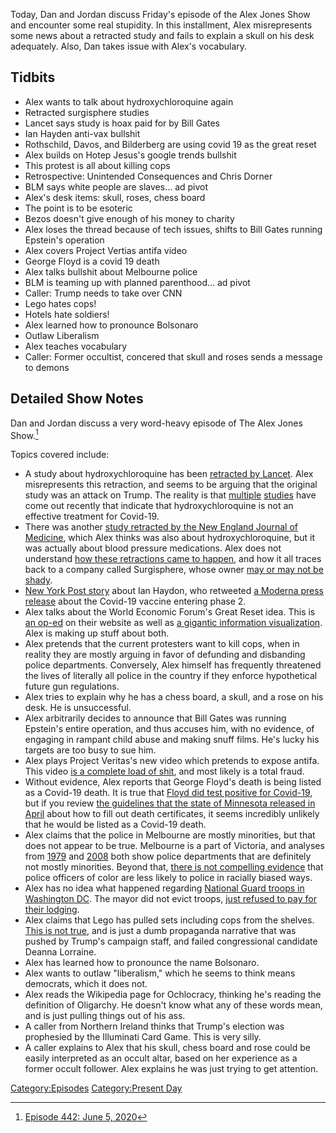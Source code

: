 {{DEFAULTSORT:
    #_EPISODE_0442:June 5, 2020
}}{{Episode
    | title           = June 5, 2020
    | caption         = Listen to this episode on [https://knowledgefight.libsyn.com/442-june-5-2020 Libsyn] [https://open.spotify.com/episode/6hcWEFzrsOUcofctgKDFxt Spotify], Read the [[Transcript/442: June 5, 2020|Unofficial Transcript]], View discussion on [https://reddit.com/gyt0oc Reddit]
    | episodeNumber   = 442
    | length          = 01:58:24
    | airDate         = June 8, 2020
    | coverageDate    = June 5, 2020
    | episodeType     = [[:Category:Present Day|Present Day]]
    | appearance      = [[Bill Gates]], [[Ian Hayden]], [[Jeffrey Epstein]], [[George Floyd]]
    | previousEpisode = [[441: June 3-4, 2020]]
    | nextEpisode     = [[443: June 9, 2020]]
}}

{{Stub}}

Today, Dan and Jordan discuss Friday's episode of the Alex Jones Show and encounter some real stupidity. In this installment, Alex misrepresents some news about a retracted study and fails to explain a skull on his desk adequately. Also, Dan takes issue with Alex's vocabulary.

==Tidbits==

*Alex wants to talk about hydroxychloroquine again
*Retracted surgisphere studies
*Lancet says study is hoax paid for by Bill Gates
*Ian Hayden anti-vax bullshit
*Rothschild, Davos, and Bilderberg are using covid 19 as the great reset
*Alex builds on Hotep Jesus's google trends bullshit
*This protest is all about killing cops
*Retrospective: Unintended Consequences and Chris Dorner
*BLM says white people are slaves... ad pivot
*Alex's desk items: skull, roses, chess board
*The point is to be esoteric
*Bezos doesn't give enough of his money to charity
*Alex loses the thread because of tech issues, shifts to Bill Gates running Epstein's operation
*Alex covers Project Vertias antifa video
*George Floyd is a covid 19 death
*Alex talks bullshit about Melbourne police
*BLM is teaming up with planned parenthood... ad pivot
*Caller: Trump needs to take over CNN
*Lego hates cops!
*Hotels hate soldiers!
*Alex learned how to pronounce Bolsonaro
*Outlaw Liberalism
*Alex teaches vocabulary
*Caller: Former occultist, concered that skull and roses sends a message to demons

==Detailed Show Notes==

Dan and Jordan discuss a very word-heavy episode of The Alex Jones Show.<ref>[https://knowledgefight.com/research/2020/6/8/episode-442-june-5-2020 Episode 442: June 5, 2020]</ref>

Topics covered include:

*A study about hydroxychloroquine has been [https://www.statnews.com/2020/06/04/lancet-retracts-major-covid-19-paper-that-raised-safety-concerns-about-malaria-drugs/ retracted by Lancet]. Alex misrepresents this retraction, and seems to be arguing that the original study was an attack on Trump. The reality is that [https://www.statnews.com/2020/06/03/hydroxychloroquine-does-not-prevent-covid-19-infection-in-people-who-have-been-exposed-study-says/ multiple] [https://www.statnews.com/2020/06/05/hydroxychloroquine-had-no-benefit-for-hospitalized-covid-19-patients-possibly-closing-door-to-use-of-drug/ studies] have come out recently that indicate that hydroxychloroquine is not an effective treatment for Covid-19.
*There was another [https://www.nejm.org/doi/full/10.1056/NEJMoa2007621 study retracted by the New England Journal of Medicine], which Alex thinks was also about hydroxychloroquine, but it was actually about blood pressure medications. Alex does not understand [https://www.theguardian.com/science/2020/may/28/questions-raised-over-hydroxychloroquine-study-which-caused-who-to-halt-trials-for-covid-19 how these retractions came to happen], and how it all traces back to a company called Surgisphere, whose owner [https://www.buzzfeednews.com/article/peteraldhous/image-manipulation-surgisphere-sapan-desai may or may not be shady].
*[https://nypost.com/2020/05/27/moderna-coronavirus-vaccine-tester-fainted-had-high-fever/ New York Post story] about Ian Haydon, who retweeted [https://investors.modernatx.com/news-releases/news-release-details/moderna-announces-first-participants-each-age-cohort-dosed-phase a Moderna press release] about the Covid-19 vaccine entering phase 2.
*Alex talks about the World Economic Forum's Great Reset idea. This is [https://www.weforum.org/agenda/2020/06/now-is-the-time-for-a-great-reset/ an op-ed] on their website as well as [https://intelligence.weforum.org/topics/a1G0X000006OLciUAG?tab=publications a gigantic information visualization]. Alex is making up stuff about both.
*Alex pretends that the current protesters want to kill cops, when in reality they are mostly arguing in favor of defunding and disbanding police departments. Conversely, Alex himself has frequently threatened the lives of literally all police in the country if they enforce hypothetical future gun regulations.
*Alex tries to explain why he has a chess board, a skull, and a rose on his desk. He is unsuccessful.
*Alex arbitrarily decides to announce that Bill Gates was running Epstein's entire operation, and thus accuses him, with no evidence, of engaging in rampant child abuse and making snuff films. He's lucky his targets are too busy to sue him.
*Alex plays Project Veritas's new video which pretends to expose antifa. This video [https://www.thedailybeast.com/project-veritas-uses-bookstore-from-portlandia-as-nefarious-antifa-hq is a complete load of shit], and most likely is a total fraud.
*Without evidence, Alex reports that George Floyd's death is being listed as a Covid-19 death. It is true that [https://www.cnn.com/2020/06/04/health/george-floyd-coronavirus-autopsy/index.html Floyd did test positive for Covid-19], but if you review [https://www.cdc.gov/nchs/data/nvss/vsrg/vsrg03-508.pdf the guidelines that the state of Minnesota released in April] about how to fill out death certificates, it seems incredibly unlikely that he would be listed as a Covid-19 death.
*Alex claims that the police in Melbourne are mostly minorities, but that does not appear to be true. Melbourne is a part of Victoria, and analyses from [http://johnbraithwaite.com/wp-content/uploads/2016/03/Note%20on%20the%20Demographic%20Composition%20of%20Australian%20Police%20Forces%20and%20Prisons%20Services.pdf 1979] and [https://researchbank.swinburne.edu.au/file/cbac5752-a103-44b8-acda-1bd155166f30/1/PDF%20%28Published%20version%29.pdf 2008] both show police departments that are definitely not mostly minorities. Beyond that, [http://www.policeaccountability.org.au/racial-profiling/will-a-more-diverse-police-force-reduce-racial-profiling/ there is not compelling evidence] that police officers of color are less likely to police in racially biased ways.
*Alex has no idea what happened regarding [https://ksltv.com/438915/utah-national-guardsmen-evicted-from-dc-hotels/ National Guard troops in Washington DC]. The mayor did not evict troops, [https://www.wusa9.com/article/news/verify/verify-no-dc-mayor-bowser-did-not-evict-national-guard-members-from-a-marriott-hotel/65-202afda1-1b47-4101-a4d2-7a9a0be6b7ed just refused to pay for their lodging].
*Alex claims that Lego has pulled sets including cops from the shelves. [https://factcheck.thedispatch.com/p/did-lego-pull-products-featuring This is not true], and is just a dumb propaganda narrative that was pushed by Trump's campaign staff, and failed congressional candidate Deanna Lorraine.
*Alex has learned how to pronounce the name Bolsonaro.
*Alex wants to outlaw "liberalism," which he seems to think means democrats, which it does not.
*Alex reads the Wikipedia page for Ochlocracy, thinking he's reading the definition of Oligarchy. He doesn't know what any of these words mean, and is just pulling things out of his ass.
*A caller from Northern Ireland thinks that Trump's election was prophesied by the Illuminati Card Game. This is very silly.
*A caller explains to Alex that his skull, chess board and rose could be easily interpreted as an occult altar, based on her experience as a former occult follower. Alex explains he was just trying to get attention.

[[Category:Episodes]]
[[Category:Present Day]]
